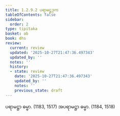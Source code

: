 ```yaml
---
title: 1.2.9.2 ပရာမဋ္ဌဒုက
tableOfContents: false
sidebar:
  order: 2
type: tipitaka
basket: ab
book: dhs
review:
  current: review
  updated: '2025-10-27T21:47:36.497343'
  updated_by: ''
  notes: ''
  history:
  - state: review
    date: '2025-10-27T21:47:36.497343'
    updated_by: ''
    notes: ''
    previous_state: draft
---
```



<ReviewStatus review={frontmatter.review} showDetails={true} />

<HypothesisAnnotation frontmatter={frontmatter} />

<DynamicBreadcrumb />

<Division number="73" book="dhs" e="ch" v="29" p="11">

<Paragraph number="177" book="dhs">
ပရာမဋ္ဌာ ဓမ္မာ. (<Emphasis>1183, 1517</Emphasis>)
</Paragraph>

<Paragraph number="178" book="dhs">
အပရာမဋ္ဌာ ဓမ္မာ. (<Emphasis>1184, 1518</Emphasis>)
</Paragraph>
</Division>